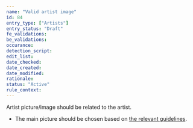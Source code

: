 ```yaml
---
name: "Valid artist image"
id: 84
entry_type: ["Artists"]
entry_status: "Draft"
fe_validations:
be_validations:
occurance:
detection_script:
edit_list:
date_checked:
date_created:
date_modified:
rationale:
status: "Active"
rule_context:
---
```

Artist picture/image should be related to the artist.

- The main picture should be chosen based on [the relevant guidelines](/docs/choosing-the-main-picture-for-artist-entries).